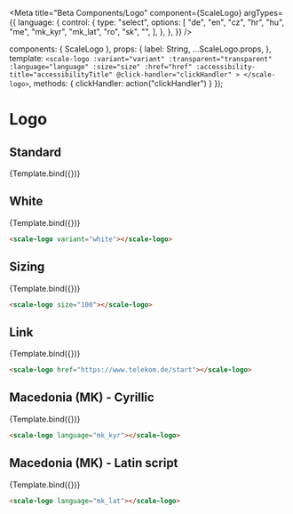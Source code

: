 
<Meta
  title="Beta Components/Logo"
  component={ScaleLogo}
  argTypes={{
    language: {
      control: {
        type: "select",
        options: [
          "de",
          "en",
          "cz",
          "hr",
          "hu",
          "me",
          "mk_kyr",
          "mk_lat",
          "ro",
          "sk",
          "",
        ],
      },
    },
  }}
/>

  components: { ScaleLogo },
  props: {
    label: String,
    ...ScaleLogo.props,
  },
  template: `
    <scale-logo
        :variant="variant"
        :transparent="transparent"
        :language="language"
        :size="size"
        :href="href"
        :accessibility-title="accessibilityTitle"
        @click-handler="clickHandler"
    >
    </scale-logo>
    `,
    methods: {
        clickHandler: action("clickHandler")
    }
});

# Logo

## Standard

<Canvas withSource="none">
  <Story name="Standard" args={{}}>
    {Template.bind({})}
  </Story>
</Canvas>

<ArgsTable story="Standard" />

## White

<Canvas withSource="none">
  <Story
    name="White"
    args={{
      variant: "white",
    }}
  >
    {Template.bind({})}
  </Story>
</Canvas>

```html
<scale-logo variant="white"></scale-logo>
```

## Sizing

<Canvas withSource="none">
  <Story
    name="Sizing"
    args={{
      size: 100,
    }}
  >
    {Template.bind({})}
  </Story>
</Canvas>

```html
<scale-logo size="100"></scale-logo>
```

## Link

<Canvas withSource="none">
  <Story
    name="Link"
    args={{
      href: "https://www.telekom.de/start",
    }}
  >
    {Template.bind({})}
  </Story>
</Canvas>

```html
<scale-logo href="https://www.telekom.de/start"></scale-logo>
```

## Macedonia (MK) - Cyrillic

<Canvas withSource="none">
  <Story
    name="Macedonia (MK) - Cyrillic"
    args={{
      language: "mk_kyr",
    }}
  >
    {Template.bind({})}
  </Story>
</Canvas>

```html
<scale-logo language="mk_kyr"></scale-logo>
```

## Macedonia (MK) - Latin script

<Canvas withSource="none">
  <Story
    name="Macedonia (MK) - Latin script"
    args={{
      language: "mk_lat",
    }}
  >
    {Template.bind({})}
  </Story>
</Canvas>

```html
<scale-logo language="mk_lat"></scale-logo>
```
